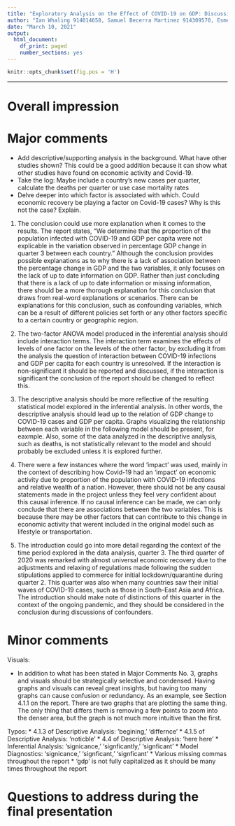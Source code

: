 ```yaml
---
title: "Exploratory Analysis on the Effect of COVID-19 on GDP: Discussion"
author: "Ian Whaling 914014658, Samuel Becerra Martinez 914309570, Esmeralda Buenrostro 915430778, Ryan Truong 916857334, Team ID: 9"
date: "March 10, 2021"
output:
  html_document:
    df_print: paged
    number_sections: yes
---
```

```r
knitr::opts_chunk$set(fig.pos = 'H')
```

***


# Overall impression



# Major comments 

* Add descriptive/supporting analysis in the background. What have other studies shown? This could be a good addition because it can show what other studies have found on economic activity and Covid-19.
* Take the log: Maybe include a country's new cases per quarter, calculate the deaths per quarter or use case mortality rates
* Delve deeper into which factor is associated with which. Could economic recovery be playing a factor on Covid-19 cases? Why is this not the case? Explain.

1. The conclusion could use more explanation when it comes to the results. The report states, “We determine that the proportion of the population infected with COVID-19 and GDP per capita were not explicable in the variation observed in percentage GDP change in quarter 3 between each country.” Although the conclusion provides possible explanations as to why there is a lack of association between the percentage change in GDP and the two variables, it only focuses on the lack of up to date information on GDP. Rather than just concluding that there is a lack of up to date information or missing information, there should be a more thorough explanation for this conclusion that draws from real-word explanations or scenarios. There can be explanations for this conclusion, such as confounding variables, which can be a result of different policies set forth or any other factors specific to a certain country or geographic region. 

2. The two-factor ANOVA model produced in the inferential analysis should include interaction terms. The interaction term examines the effects of levels of one factor on the levels of the other factor, by excluding it from the analysis the question of interaction between COVID-19 infections and GDP per capita for each country is unresolved. If the interaction is non-significant it should be reported and discussed, if the interaction is significant the conclusion of the report should be changed to reflect this.

3. The descriptive analysis should be more reflective of the resulting statistical model explored in the inferential analysis. In other words, the descriptive analysis should lead up to the relation of GDP change to COVID-19 cases and GDP per capita. Graphs visualizing the relationship between each variable in the following model should be present, for eaxmple. Also, some of the data analyzed in the descriptive analysis, such as deaths, is not statistically relevant to the model and should probably be excluded unless it is explored further. 

4. There were a few instances where the word ‘impact’ was used, mainly in the context of describing how Covid-19 had an ‘impact’ on economic activity due to proportion of the population with COVID-19 infections and relative wealth of a nation. However, there should not be any causal statements made in the project unless they feel very confident about this causal inference. If no causal inference can be made, we can only conclude that there are associations between the two variables. This is because there may be other factors that can contribute to this change in economic activity that werent included in the original model such as lifestyle or transportation. 

5. The introduction could go into more detail regarding the context of the time period explored in the data analysis, quarter 3. The third quarter of 2020 was remarked with almost universal economic recovery due to the adjustments and relaxing of regulations made following the sudden stipulations applied to commerce for initial lockdown/quarantine during quarter 2. This quarter was also when many countries saw their initial waves of COVID-19 cases, such as those in South-East Asia and Africa. The introduction should make note of distinctions of this quarter in the context of the ongoing pandemic, and they should be considered in the conclusion during discussions of confounders.


# Minor comments 
Visuals:

* In addition to what has been stated in Major Comments No. 3, graphs and visuals should be strategically selective and condensed. Having graphs and visuals can reveal great insights, but having too many graphs can cause confusion or redundancy. As an example, see Section 4.1.1 on the report. There are two graphs that are plotting the same thing. The only thing that differs them is removing a few points to zoom into the denser area, but the graph is not much more intuitive than the first.

Typos:
* 4.1.3 of Descriptive Analysis: ‘begining,' ‘differnce’ 
* 4.1.5 of Descriptive Analysis: ‘noticble’
* 4.4 of Descriptive Analysis: ‘here here’
* Inferential Analysis: ‘signicance,’ ‘signficantly,’ ‘signficant’
* Model Diagnostics: 'signicance,' 'signficant,' 'signficant'
* Various missing commas throughout the report
* 'gdp' is not fully capitalized as it should be many times throughout the report


# Questions to address during the final presentation


